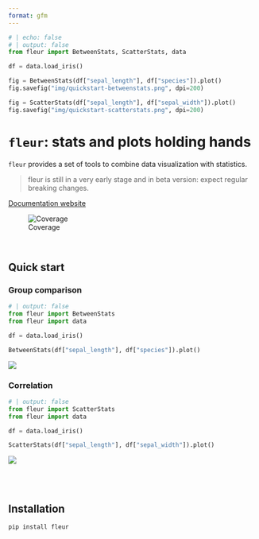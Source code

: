 ```yaml
---
format: gfm
---
```


<!-- Automatically generated, uses README.qmd to modify README.md -->

```python
# | echo: false
# | output: false
from fleur import BetweenStats, ScatterStats, data

df = data.load_iris()

fig = BetweenStats(df["sepal_length"], df["species"]).plot()
fig.savefig("img/quickstart-betweenstats.png", dpi=200)

fig = ScatterStats(df["sepal_length"], df["sepal_width"]).plot()
fig.savefig("img/quickstart-scatterstats.png", dpi=200)
```



# `fleur`: stats and plots holding hands

`fleur` provides a set of tools to combine data visualization with statistics.

> fleur is still in a very early stage and in beta version: expect regular breaking changes.

[Documentation website](https://y-sunflower.github.io/fleur/)

![Coverage](coverage-badge.svg)

<br>

## Quick start

### Group comparison

```python
# | output: false
from fleur import BetweenStats
from fleur import data

df = data.load_iris()

BetweenStats(df["sepal_length"], df["species"]).plot()
```

![](docs/img/quickstart-betweenstats.png)

### Correlation

```python
# | output: false
from fleur import ScatterStats
from fleur import data

df = data.load_iris()

ScatterStats(df["sepal_length"], df["sepal_width"]).plot()
```

![](docs/img/quickstart-scatterstats.png)

<br><br>

## Installation

```bash
pip install fleur
```

<br><br>
